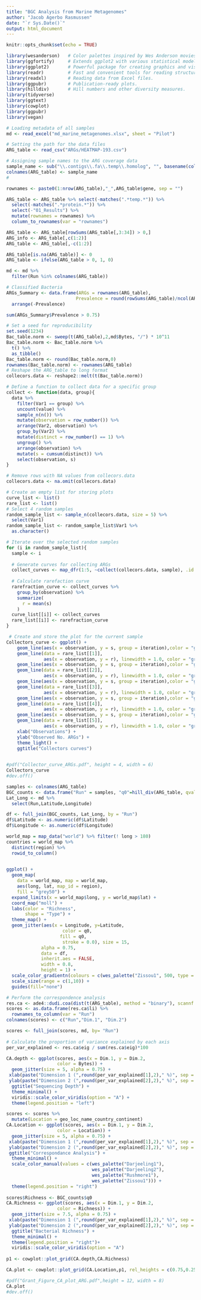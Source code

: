 ```yaml
---
title: "BGC Analysis from Marine Metagenomes"
author: "Jacob Agerbo Rasmussen"
date: "`r Sys.Date()`"
output: html_document
---
```


```r
knitr::opts_chunk$set(echo = TRUE)
```

```r
library(wesanderson)   # Color palettes inspired by Wes Anderson movies.
library(ggfortify)     # Extends ggplot2 with various statistical models.V
library(ggplot2)       # Powerful package for creating graphics and visualizations.
library(readr)         # Fast and convenient tools for reading structured data files.
library(readxl)        # Reading data from Excel files.
library(ggpubr)        # Publication-ready plots.
library(hilldiv)       # Hill numbers and other diversity measures.
library(tidyverse)
library(ggtext)
library(cowplot)
library(ggpubr)
library(vegan)
```
```r
# Loading metadata of all samples
md <- read_excel("md_marine_metagenomes.xlsx", sheet = "Pilot")
```

```r
# Setting the path for the data files
ARG_table <- read_csv("ARGs/HEATMAP-193.csv")

# Assigning sample names to the ARG coverage data
sample_name <- sub("\\.contigs\\.fa\\.temp\\.homolog", "", basename(colnames(ARG_table)))
colnames(ARG_table) <- sample_name
#

rownames <- paste0(1:nrow(ARG_table),"_",ARG_table$gene, sep = "")

ARG_table <- ARG_table %>% select(-matches(".*temp.*")) %>%
  select(-matches(".*protein.*")) %>%
  select(-"01_Results") %>%
  mutate(rownames = rownames) %>%
  column_to_rownames(var = "rownames")

ARG_table <- ARG_table[rowSums(ARG_table[,3:34]) > 0,]
ARG_info <- ARG_table[,c(1:2)]
ARG_table <- ARG_table[,-c(1:2)]

ARG_table[is.na(ARG_table)] <- 0
ARG_table <- ifelse(ARG_table > 0, 1, 0)

md <- md %>%
  filter(Run %in% colnames(ARG_table))
```

```r
# Classified Bacteria
ARGs_Summary <- data.frame(ARGs = rownames(ARG_table),
                          Prevalence = round(rowSums(ARG_table)/ncol(ARG_table),2)) %>%
  arrange(-Prevalence)

sum(ARGs_Summary$Prevalence > 0.75)
```

```r
# Set a seed for reproducibility
set.seed(1234)
Bac_table.norm <- sweep(t(ARG_table),2,md$Bytes, "/") * 10^11
Bac_table.norm <- Bac_table.norm %>%
  t() %>%
  as_tibble()
Bac_table.norm <- round(Bac_table.norm,0)
rownames(Bac_table.norm) <- rownames(ARG_table)
# Reshape the ARG_table to long format
collecors.data <- reshape2::melt(t(Bac_table.norm))

# Define a function to collect data for a specific group
collect <- function(data, group){
  data %>%
    filter(Var1 == group) %>%
    uncount(value) %>%
    sample_n(n()) %>%
    mutate(observation = row_number()) %>%
    arrange(Var2, observation) %>%
    group_by(Var2) %>%
    mutate(distinct = row_number() == 1) %>%
    ungroup() %>%
    arrange(observation) %>%
    mutate(s = cumsum(distinct)) %>%
    select(observation, s) 
}

# Remove rows with NA values from collecors.data
collecors.data <- na.omit(collecors.data)

# Create an empty list for storing plots
curve_list <- list()
rare_list <- list()
# Select 4 random samples
random_sample_list <- sample_n(collecors.data, size = 5) %>%
  select(Var1) 
random_sample_list <- random_sample_list$Var1 %>%
  as.character()

# Iterate over the selected random samples
for (i in random_sample_list){
  sample <- i
  
  # Generate curves for collecting ARGs
  collect_curves <- map_dfr(1:5, ~collect(collecors.data, sample), .id = "iteration")
  
  # Calculate rarefaction curve
  rarefraction_curve <- collect_curves %>%
    group_by(observation) %>%
    summarize(
      r = mean(s)
    )
  curve_list[[i]] <- collect_curves
  rare_list[[i]] <- rarefraction_curve
}

 # Create and store the plot for the current sample
Collectors_curve <- ggplot() + 
    geom_line(aes(x = observation, y = s, group = iteration),color = "grey70", alpha = 0.5, linewidth = 1.5, data = curve_list[[1]]) +
    geom_line(data = rare_list[[1]], 
              aes(x = observation, y = r), linewidth = 1.0, color = "grey20", alpha = 0.95, inherit.aes = FALSE) +
    geom_line(aes(x = observation, y = s, group = iteration),color = "grey70", alpha = 0.5, linewidth = 1.5, data = curve_list[[2]]) +
    geom_line(data = rare_list[[2]], 
              aes(x = observation, y = r), linewidth = 1.0, color = "grey20", alpha = 0.95, inherit.aes = FALSE) +
    geom_line(aes(x = observation, y = s, group = iteration),color = "grey70", alpha = 0.5, linewidth = 1.5, data = curve_list[[3]]) +
    geom_line(data = rare_list[[3]], 
              aes(x = observation, y = r), linewidth = 1.0, color = "grey20", alpha = 0.95, inherit.aes = FALSE) +
    geom_line(aes(x = observation, y = s, group = iteration),color = "grey70", alpha = 0.5, linewidth = 1.5, data = curve_list[[4]]) +
    geom_line(data = rare_list[[4]], 
              aes(x = observation, y = r), linewidth = 1.0, color = "grey20", alpha = 0.95, inherit.aes = FALSE) +
    geom_line(aes(x = observation, y = s, group = iteration),color = "grey70", alpha = 0.5, linewidth = 1.5, data = curve_list[[5]]) +
    geom_line(data = rare_list[[5]], 
              aes(x = observation, y = r), linewidth = 1.0, color = "grey20", alpha = 0.95, inherit.aes = FALSE) +
    xlab("Observations") +
    ylab("Observed No. ARGs") +
    theme_light() + 
    ggtitle("Collectors curves")
      
```
```r
#pdf("Collector_curve_ARGs.pdf", height = 4, width = 6)
Collectors_curve
#dev.off()
```


```r
samples <- colnames(ARG_table)
BGC_counts <- data.frame("Run" = samples, "q0"=hill_div(ARG_table, qvalue = 0))
Lat_Long <- md %>%
  select(Run,Latitude,Longitude)

df <- full_join(BGC_counts, Lat_Long, by = "Run")
df$Latitude <- as.numeric(df$Latitude)
df$Longitude <- as.numeric(df$Longitude)

world_map = map_data("world") %>% filter(! long > 180)
countries = world_map %>% 
  distinct(region) %>% 
  rowid_to_column()

  
ggplot() +
  geom_map(
    data = world_map, map = world_map,
    aes(long, lat, map_id = region),
    fill = "grey50") +
  expand_limits(x = world_map$long, y = world_map$lat) +
  coord_map("moll") +
  labs(color = "Richness",
       shape = "Type") +
  theme_map() +
  geom_jitter(aes(x = Longitude, y=Latitude, 
                     color = q0,
                    fill = q0,
                     stroke = 0.0), size = 15, 
             alpha = 0.75, 
             data = df, 
             inherit.aes = FALSE,
             width = 0.8,
             height = 1) +
  scale_color_gradientn(colours = c(wes_palette("Zissou1", 500, type = "continuous")), na.value = "black")  +
  scale_size(range = c(1,10)) + 
  guides(fill="none")
```

```r
# Perform the correspondence analysis
res.ca <- ade4::dudi.coa(dist(t(ARG_table), method = "binary"), scannf = FALSE, nf = 2)
scores <- as.data.frame(res.ca$li) %>%
  rownames_to_column(var = "Run")
colnames(scores) <- c("Run","Dim.1", "Dim.2")

scores <- full_join(scores, md, by= "Run")
 
# Calculate the proportion of variance explained by each axis
per_var_explained <- res.ca$eig / sum(res.ca$eig)*100

CA.depth <- ggplot(scores, aes(x = Dim.1, y = Dim.2,
                   color = Bytes)) +
  geom_jitter(size = 5, alpha = 0.75) +
 xlab(paste("Dimension 1 (",round(per_var_explained[1],2)," %)", sep = "")) +
 ylab(paste("Dimension 2 (",round(per_var_explained[2],2)," %)", sep = "")) +
  ggtitle("Sequencing Depth") +
  theme_minimal() + 
  viridis::scale_color_viridis(option = "A") +
  theme(legend.position = "left")

scores <- scores %>%
  mutate(Location = geo_loc_name_country_continent)
CA.Location <- ggplot(scores, aes(x = Dim.1, y = Dim.2,
                   color = Location)) +
  geom_jitter(size = 5, alpha = 0.75) +
 xlab(paste("Dimension 1 (",round(per_var_explained[1],2)," %)", sep = "")) +
 ylab(paste("Dimension 2 (",round(per_var_explained[2],2)," %)", sep = "")) +
 ggtitle("Correspondance Analysis") +
  theme_minimal() + 
  scale_color_manual(values = c(wes_palette("Darjeeling1"),
                                wes_palette("Darjeeling2"),
                                wes_palette("Rushmore1"),
                                wes_palette("Zissou1"))) +
  theme(legend.position = "right")
  
scores$Richness <- BGC_counts$q0
CA.Richness <- ggplot(scores, aes(x = Dim.1, y = Dim.2,
                   color = Richness)) +
  geom_jitter(size = 7.5, alpha = 0.75) +
 xlab(paste("Dimension 1 (",round(per_var_explained[1],2)," %)", sep = "")) +
 ylab(paste("Dimension 2 (",round(per_var_explained[2],2)," %)", sep = "")) +
  ggtitle("Bacterial Richness") +
  theme_minimal() +
  theme(legend.position = "right")+
  viridis::scale_color_viridis(option = "A")
  
p1 <- cowplot::plot_grid(CA.depth,CA.Richness)

CA.plot <- cowplot::plot_grid(CA.Location,p1, rel_heights = c(0.75,0.25), ncol = 1)
```

```r
#pdf("Grant_Figure_CA_plot_ARG.pdf",height = 12, width = 8)
CA.plot
#dev.off()
```

